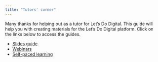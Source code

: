 ```yaml
---
title: "Tutors' corner"
---
```


Many thanks for helping out as a tutor for Let's Do Digital. This guide will help you with creating materials for the Let's Do Digital platform. Click on the links below to access the guides.

* [Slides guide](slides-guide.qmd)
* [Webinars](webinars.qmd)
* [Self-paced learning](self-paced-learning.qmd)